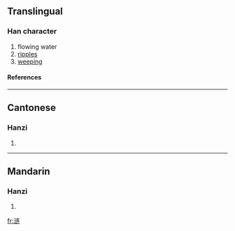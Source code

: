{{see|漣}}

==Translingual==
===Han character===
{{Han char|rn=85|rad=水|as=07|sn=10|four=|canj=水卜大手 (EYKQ)}}
# flowing water
# [[ripples]]
# [[weeping]]
====References====
{{Han ref|kx=0633.371|hdz=31620.110|uh=6D9F|ud=28063}}

----
==Cantonese==
===Hanzi===
{{yue-hanzi|jyut=|y=lin4}}
# {{defn|Cantonese}}

----
==Mandarin==
===Hanzi===
{{cmn-hanzi|tra=漣|pin=[[lián]] (lian2)|wg=lien<sup>2</sup>}}
# {{defn|Mandarin}}

[[fr:涟]]